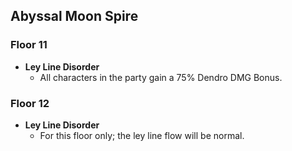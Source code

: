{{Abyssal Moon Spire
| startVersion = 3.4
| start = 2023-02-01
| end = 
| prev = 2022-12-16
| next = 
| floor11Changed = 1
| floor12Changed = 1
}}

==Abyssal Moon Spire==
===Floor 11===
* '''Ley Line Disorder'''
** All characters in the party gain a 75% Dendro DMG Bonus.
{{Domain Enemies
|level1=88
|target1=Target defense progress greater than 20/40/60%
|enemies1_1= Eremite Stone Enchanter; Eremite Desert Clearwater; Eremite Sunfrost; Eremite Crossbow*2; Eremite Ravenbeak Halberdier*2; Eremite Linebreaker*3; Eremite Sword-Dancer*2; Treasure Hoarders: Crusher*2; Treasure Hoarders: Hydro Potioneer*2
|enemies1_2= Thunderhelm Lawachurl; Blazing Axe Mitachurl*2; Crackling Axe Mitachurl
|level2=90
|target2=Remaining challenge time longer than 60/180/300 sec.
|enemies2_1= Grounded Geoshroom; Grounded Hydroshroom; Winged Dendroshroom; Winged Cryoshroom; Rimebiter Bathysmal Vishap Hatchling*2; Bolteater Bathysmal Vishap Hatchling*2
|enemies2_2= Abyss Herald: Wicked Torrents; Consecrated Flying Serpent
|level3=92
|target3=Remaining challenge time longer than 180/300/420 sec.
|enemies3_1= Kairagi: Dancing Thunder; Kairagi: Fiery Might; Nobushi: Jintouban; Nobushi: Hitsukeban; Nobushi: Kikouban; Large Pyro Slime*2; Large Hydro Slime*2; Large Electro Slime; Mutant Electro Slime
|enemies3_2= Electro Regisvine
}}

===Floor 12===
* '''Ley Line Disorder'''
** For this floor only; the ley line flow will be normal.
{{Domain Enemies
|level1=95
|target1=Remaining challenge time longer than 180/300/420 sec.
|enemies1_1=Ruin Drake: Earthguard; Ruin Grader; Ruin Guard*2
|enemies1_2= Eremite Desert Clearwater*2; Eremite Sunfrost*2; Pyro Abyss Mage; Cryo Abyss Mage; Electro Abyss Mage; Cryo Whopperflower; Pyro Whopperflower; Electro Whopperflower
|note1=<br />
* First Half, there is an {{Electro}} Elemental Node that applies a massive resistance and cooldown buff to enemy units until the status has been removed with {{Pyro}} or {{Cryo}}.
|level2=98
|target2=Remaining challenge time longer than 180/300/420 sec.
|enemies2_1= Consecrated Red Vulture; Consecrated Scorpion; Kairagi: Dancing Thunder; Nobushi: Jintouban*2
|enemies2_2= Maguu Kenki: Lone Gale; Maguu Kenki: Mask of Terror; Maguu Kenki: Galloping Frost
|level3=100
|target3=Remaining challenge time longer than 180/300/420 sec.
|enemies3_1= Algorithm of Semi-Intransient Matrix of Overseer Network
|enemies3_2= 
  Eremite Galehunter; 
  Eremite Scorching Loremaster; 
  Eremite Floral Ring-Dancer; 
  Eremite Desert Clearwater / {{Aura|Mist Bubble}};
  Eremite Sunfrost; 
  Eremite Daythunder
}}